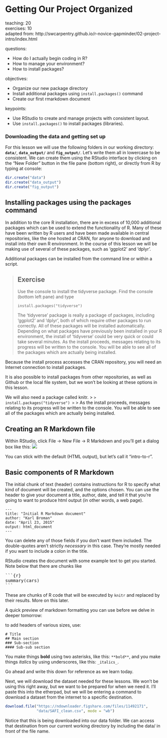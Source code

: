 # Getting Our Project Organized {#projectmanagement}

teaching: 20  
exercises: 10  
adapted from: http://swcarpentry.github.io/r-novice-gapminder/02-project-intro/index.html  

questions:   

- How do I actually begin coding in R?
- How to manage your environment?  
- How to install packages?

objectives:  

- Organize our new package directory
- Install additional packages using `install.packages()` command
- Create our first rmarkdown document


keypoints:  

- Use RStudio to create and manage projects with consistent layout.  
- Use `install.packages()` to install packages (libraries).  



### Downloading the data and getting set up

For this lesson we will use the following folders in our working directory: **`data/`**, **`data_output/`** and **`fig_output/`**. Let's write them all in lowercase to be consistent. We can create them using the RStudio interface by clicking on the "New Folder" button in the file pane (bottom right), or directly from R by typing at console:

```r
dir.create("data")
dir.create("data_output")
dir.create("fig_output")
```

## Installing packages using the packages command

In addition to the core R installation, there are in excess of 10,000 additional packages which can be used to extend the functionality of R. Many of these have been written by R users and have been made available in central repositories, like the one hosted at CRAN, for anyone to download and install into their own R environment. In the course of this lesson we will be making use of several of these packages, such as 'ggplot2' and 'dplyr'.

Additional packages can be installed from the command line or within a script.

> ## Exercise
>
> Use the console to install the tidyverse package.
> Find the console (bottom left pane) and type
> ```
> install.packages("tidyverse")
> ```
> The ‘tidyverse’ package is really a package of packages, including 'ggplot2' and 'dplyr', both of which require other packages to run correctly. All of these packages will be installed automatically.
> Depending on what packages have previously been installed in your R environment, the install of ‘tidyverse’ could be very quick or could take several minutes.
> As the install proceeds, messages relating to its progress will be written to the console. You will be able to see all of the packages which are actually being installed.

Because the install process accesses the CRAN repository, you will need an Internet connection to install packages.

It is also possible to install packages from other repositories, as well as Github or the local file system, but we won’t be looking at these options in this lesson.

We will also need a package called knitr.
> ```
> install.packages("tidyverse")
> ```
> As the install proceeds, messages relating to its progress will be written to the console. You will be able to see all of the packages which are actually being installed.


## Creating an R Markdown file

Within RStudio, click File &rarr; New File &rarr; R Markdown and you'll get a dialog box like this:
![](./fig/New_R_Markdown.png)

You can stick with the default (HTML output), but let's call it "intro-to-r".


## Basic components of R Markdown

The initial chunk of text (header) contains instructions for R to specify what kind of document will be created, and the options chosen. You can use the header to give your document a title, author, date, and tell it that you're going to want to produce html output (in other words, a web page).

```
---
title: "Initial R Markdown document"
author: "Karl Broman"
date: "April 23, 2015"
output: html_document
---
```

You can delete any of those fields if you don't want them included. The double-quotes aren't strictly _necessary_ in this case. They're mostly needed if you want to include a colon in the title.

RStudio creates the document with some example text to get you started. Note below that there are chunks like

<pre>
&#96;&#96;&#96;{r}
summary(cars)
&#96;&#96;&#96;
</pre>

These are chunks of R code that will be executed by `knitr` and replaced by their results. More on this later.

A quick preview of markdown formatting you can use before we delve in deeper tomorrow:

to add headers of various sizes, use:
```
# Title
## Main section
### Sub-section
#### Sub-sub section
```

You make things **bold** using two asterisks, like this: `**bold**`, and you make things _italics_ by using underscores, like this: `_italics_`.

Go ahead and write this down for reference as we learn today.

Next, we will download the dataset needed for these lessons. We won't be using this right away, but we want to be prepared for when we need it. I'll paste this into the etherpad, but we will be entering a command to download a dataset from the internet to a specific destination.

```r
download.file("https://ndownloader.figshare.com/files/11492171",
              "data/SAFI_clean.csv", mode = "wb")
```
Notice that this is being downloaded into our data folder. We can access that destination from our current working directory by including the data/ in front of the file name.
